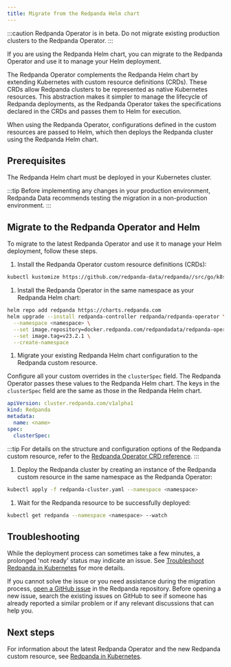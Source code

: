 ```yaml
---
title: Migrate from the Redpanda Helm chart
---
```


<head>
    <meta name="title" content="Migrate from the Redpanda Helm chart| Redpanda Docs"/>
    <meta name="description" content="If you are using the Redpanda Helm chart, you can migrate to the Redpanda Operator and use it to manage your deployment."/>
    <link rel="canonical" href="https://docs.redpanda.com/docs/migrate/kubernetes/helm-to-operator/" />
</head>

:::caution
Redpanda Operator is in beta. Do not migrate existing production clusters to the Redpanda Operator.
:::

If you are using the Redpanda Helm chart, you can migrate to the Redpanda Operator and use it to manage your Helm deployment.

The Redpanda Operator complements the Redpanda Helm chart by extending Kubernetes with custom resource definitions (CRDs). These CRDs allow Redpanda clusters to be represented as native Kubernetes resources. This abstraction makes it simpler to manage the lifecycle of Redpanda deployments, as the Redpanda Operator takes the specifications declared in the CRDs and passes them to Helm for execution.

When using the Redpanda Operator, configurations defined in the custom resources are passed to Helm, which then deploys the Redpanda cluster using the Redpanda Helm chart.

## Prerequisites

The Redpanda Helm chart must be deployed in your Kubernetes cluster.

:::tip
Before implementing any changes in your production environment, Redpanda Data recommends testing the migration in a non-production environment.
:::

## Migrate to the Redpanda Operator and Helm

To migrate to the latest Redpanda Operator and use it to manage your Helm deployment, follow these steps.

1. Install the Redpanda Operator custom resource definitions (CRDs):

  ```bash
  kubectl kustomize https://github.com/redpanda-data/redpanda//src/go/k8s/config/crd | kubectl apply -f -
  ```

1. Install the Redpanda Operator in the same namespace as your Redpanda Helm chart:

  ```bash
  helm repo add redpanda https://charts.redpanda.com
  helm upgrade --install redpanda-controller redpanda/redpanda-operator \
    --namespace <namespace> \
    --set image.repository=docker.redpanda.com/redpandadata/redpanda-operator \
    --set image.tag=v23.2.1 \
    --create-namespace
  ```

1. Migrate your existing Redpanda Helm chart configuration to the Redpanda custom resource.

  Configure all your custom overrides in the `clusterSpec` field. The Redpanda Operator passes these values to the Redpanda Helm chart. The keys in the `clusterSpec` field are the same as those in the Redpanda Helm chart.

  ```yaml title="redpanda-cluster.yaml"
  apiVersion: cluster.redpanda.com/v1alpha1
  kind: Redpanda
  metadata:
    name: <name>
  spec:
    clusterSpec:
  ```

  :::tip
  For details on the structure and configuration options of the Redpanda custom resource, refer to the [Redpanda Operator CRD reference](../../../../reference/crd#redpandaclusterspec).
  :::

1. Deploy the Redpanda cluster by creating an instance of the Redpanda custom resource in the same namespace as the Redpanda Operator:

  ```bash
  kubectl apply -f redpanda-cluster.yaml --namespace <namespace>
  ```

1. Wait for the Redpanda resource to be successfully deployed:

  ```bash
  kubectl get redpanda --namespace <namespace> --watch
  ```

## Troubleshooting

While the deployment process can sometimes take a few minutes, a prolonged 'not ready' status may indicate an issue. See [Troubleshoot Redpanda in Kubernetes](../../../../manage/kubernetes/troubleshooting/troubleshoot#helmrelease-is-not-ready) for more details.

If you cannot solve the issue or you need assistance during the migration process, [open a GitHub issue](https://github.com/redpanda-data/redpanda/issues/new/choose) in the Redpanda repository. Before opening a new issue, search the existing issues on GitHub to see if someone has already reported a similar problem or if any relevant discussions that can help you.

## Next steps

For information about the latest Redpanda Operator and the new Redpanda custom resource, see [Redpanda in Kubernetes](../../../../deploy/deployment-option/self-hosted/kubernetes/kubernetes-production-deployment).